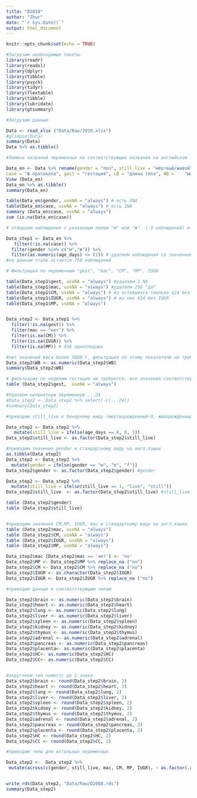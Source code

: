 ```yaml
---
title: "D2010"
author: "Zhur"
date: "`r Sys.Date()`"
output: html_document
---
```


```r
knitr::opts_chunk$set(echo = TRUE)
```


```r
#Загрузим необходимые пакеты.
library(readr)
library(readxl)
library(dplyr)
library(tibble)
library(psych)
library(tidyr)
library(flextable)
library(tibble)
library(lubridate)
library(gtsummary)
```
```r
#Загрузим данные

Data <- read_xlsx ("Data/Raw/2010.xlsx")
#glimpse(Data)
summary(Data)
Data %>% as.tibble()
```
```r
#Замена названий переменных на соответствующие названия на английском

Data_en <- Data %>% rename(gender = "пол", still_live = "мёртвый/живой", age_days = "возраст",	
case = "№ протокола", gest = "гестация", LB	= "длина тела", WB =	"масса тела", brain =	"мозг", heart = "сердце", lung	= "лёгкие", liver	= "печень", spleen	= "селезёнка", kidney =	"почки", thymus	= "тимус", adrenal = "н/п", pancreas = "пжж", placenta =	"плацента", mac	= "мацерация", CM	= "ВПР", MP = "многоплодная", IUGR	= "СЗРП", HC = "окружность головы", CC	= "окружность груди")
View (Data_en)
Data_en %>% as.tibble()
summary(Data_en)

```
```r
table(Data_en$gender, useNA = "always") # есть 3NA
table(Data_en$case, useNA = "always") # есть 1NA
summary (Data_en$case, useNA = "always")
sum (is.na(Data_en$case))

# отбираем наблюдения с указанным полом "м" или "ж"  (-3 наблюдений) и с наличием протокола 

Data_step1 <- Data_en %>%
   filter(!is.na(case)) %>%
  filter(gender %in% c("м","ж")) %>% 
  filter(as.numeric(age_days) <= (1)) # удаляем наблюдения со значением переменной > 1
#на данном этапе остается 750 наблюдений

```

```r
# Фильтрация по переменным "gest", "mac", "CM", "MP", IUGR 

table(Data_step1$gest, useNA = "always") #удаляем 3 NA
table(Data_step1$mac, useNA = "always") #удаляем 258 "да" 
table(Data_step1$CM, useNA = "always") # из оставшихся токлько 424 без CM
table(Data_step1$IUGR, useNA = "always") # из них 424 без IUGR
table(Data_step1$MP, useNA = "always") 


Data_step2 <- Data_step1 %>% 
  filter(!is.na(gest)) %>% 
  filter(mac == "нет") %>% 
  filter(is.na(CM)) %>% 
  filter(is.na(IUGR)) %>% 
  filter(is.na(MP)) # 416 одноплодных

#нет значений веса более 5000 г, фильтрация по этому показателю не требуется
Data_step2$WB <- as.numeric(Data_step2$WB)
summary(Data_step2$WB)

# фильтрация по неделям гестации не требуется, все значения соответствуют парметру >= 14 недель
table (Data_step2$gest,  useNA = "always")

#Удаляем непонятную переменную ...24
#Data_step2 <- Data_step2 %>% select(-c(...24))
#summary(Data_step2)

#приводим still_live к бинарному виду (мертворожденный-0, живорожденный -1

Data_step2 <- Data_step2 %>% 
   mutate(still_live = ifelse(age_days == 0, 0, 1))
Data_step2$still_live <- as.factor(Data_step2$still_live)

```

```r
#приводим значения gender к стандартному виду на англ.языке
as.tibble(Data_step2)
Data_step2 <- Data_step2 %>% 
  mutate(gender = ifelse(gender == "м", "m", "f"))
Data_step2$gender <- as.factor(Data_step2$gender) #gender

Data_step2 <- Data_step2 %>% 
  mutate(still_live = ifelse(still_live == 1, "live", "still"))
Data_step2$still_live  <- as.factor(Data_step2$still_live) #still_live 

table (Data_step2$gender)
table (Data_step2$still_live)


#приводим значения CM,MP, IUGR, mac к стандартному виду на англ.языке
table (Data_step2$mac, useNA = "always")
table (Data_step2$CM, useNA = "always")
table (Data_step2$IUGR, useNA = "always")
table (Data_step2$MP, useNA = "always")

Data_step2$mac [Data_step2$mac == 'нет'] <- 'no'
Data_step2$MP <- Data_step2$MP %>% replace_na ("no")
Data_step2$CM <- Data_step2$CM %>% replace_na ("no")
Data_step2$IUGR <- as.character(Data_step2$IUGR)
Data_step2$IUGR <- Data_step2$IUGR %>% replace_na ("no")

```

```r
#приводим данные к соответствующим типам

Data_step2$brain <- as.numeric(Data_step2$brain)
Data_step2$heart <- as.numeric(Data_step2$heart)
Data_step2$lung <- as.numeric(Data_step2$lung)
Data_step2$liver <- as.numeric(Data_step2$liver)
Data_step2$spleen <- as.numeric(Data_step2$spleen)
Data_step2$kidney <- as.numeric(Data_step2$kidney)
Data_step2$thymus <- as.numeric(Data_step2$thymus)
Data_step2$adrenal <- as.numeric(Data_step2$adrenal)
Data_step2$pancreas <- as.numeric(Data_step2$pancreas)
Data_step2$placenta<- as.numeric(Data_step2$placenta)
Data_step2$HC<- as.numeric(Data_step2$HC)
Data_step2$CC<- as.numeric(Data_step2$CC)


#округляем тип numeric до 2 знака
Data_step2$brain <- round(Data_step2$brain, 2)
Data_step2$heart <- round(Data_step2$heart, 2)
Data_step2$lung <- round(Data_step2$lung, 2)
Data_step2$liver <- round(Data_step2$liver, 2)
Data_step2$spleen <- round(Data_step2$spleen, 2)
Data_step2$kidney <- round(Data_step2$kidney, 2)
Data_step2$thymus <- round(Data_step2$thymus, 2)
Data_step2$adrenal <- round(Data_step2$adrenal, 2)
Data_step2$pancreas <- round(Data_step2$pancreas, 2)
Data_step2$placenta <- round(Data_step2$placenta, 2)
Data_step2$HC <- round(Data_step2$HC, 2)
Data_step2$CC <- round(Data_step2$CC, 2)

#приводим типы для остальных переменных

Data_step2 <-  Data_step2 %>%
 mutate(across(c(gender, still_live, mac, CM, MP, IUGR), ~ as.factor(.x)), across(c(case, age_days, gest, LB, WB), ~ as.numeric(.x))) 


write_rds(Data_step2, "Data/Raw/D2008.rds")
summary(Data_step2)
```